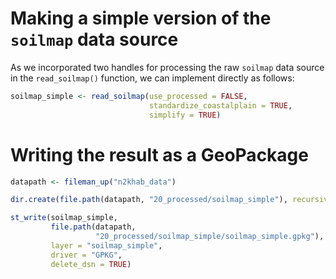 # Making a simple version of the `soilmap` data source

As we incorporated two handles for processing the raw `soilmap` data source in the `read_soilmap()` function,
we can implement directly as follows:

```r
soilmap_simple <- read_soilmap(use_processed = FALSE,
                               standardize_coastalplain = TRUE,
                               simplify = TRUE)
```

# Writing the result as a GeoPackage

```r
datapath <- fileman_up("n2khab_data")
```

```r
dir.create(file.path(datapath, "20_processed/soilmap_simple"), recursive = TRUE)
```


```r
st_write(soilmap_simple,
         file.path(datapath, 
                   "20_processed/soilmap_simple/soilmap_simple.gpkg"), 
         layer = "soilmap_simple", 
         driver = "GPKG",
         delete_dsn = TRUE)
```


